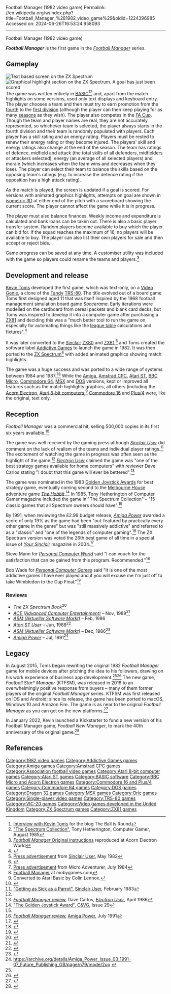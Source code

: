 Football Manager (1982 video game)
Permalink: //en.wikipedia.org/w/index.php?title=Football_Manager_%281982_video_game%29&oldid=1224396985
Accessed on: 2024-06-26T16:53:24.958093



------
Football Manager (1982 video game)
{{More citations needed|date=April 2023}}
{{Infobox video game
| title  = Football Manager
| image = FootballManagerZX81.jpg
| developer = 
| publisher = [[Addictive Games]]
| designer = [[Kevin Toms]]
| series =
| released = 1982
| genre = [[Sports video game|Sports]], [[Business simulation game|business simulation]]
| modes = [[Single-player]]
| platforms = [[TRS-80]], [[ZX80]], [[ZX81]], [[ZX Spectrum]], [[BBC Micro]], [[VIC-20]], [[Commodore 64]], [[Oric computers|Oric]], [[Amstrad CPC]], [[Acorn Electron]], [[Dragon 32/64]], [[Atari 8-bit]], [[MSX]], [[MS-DOS]], [[Atari ST]], [[Amiga]]
}}

'''''Football Manager''''' is the first game in the ''[[Football Manager (1982 series)|Football Manager]]'' series.

==Gameplay==
[[File:Kevin-toms-football-manager-screenshot-1.png|thumb|left|Text based screen on the ZX Spectrum]][[File:Kevin-toms-football-manager-screenshot-2.png|thumb|right|Graphical highlight section on the ZX Spectrum. A goal has just been scored]]The game was written entirely in [[BASIC]]<ref name="ballisround">[http://theballisround.co.uk/2010/07/29/the-original-gamefather/ Interview with Kevin Toms] for the blog The Ball is Round</ref><ref name="computer gamer">[http://www.worldofspectrum.org/showmag.cgi?mag=ComputerGamer/Issue05/Pages/ComputerGamer0500022.jpg "The Spectrum Collection"], Tony Hetherington, Computer Gamer, August 1985</ref> and, apart from the match highlights on some versions, used only text displays and keyboard entry. The player chooses a team and then must try to earn promotion from the [[Football League Fourth Division|fourth]] to the [[Football League First Division|first division]] (although the player can then keep playing for as many [[Season (sports)|seasons]] as they wish). The player also competes in the [[FA Cup]]. Though the team and player names are real, they are not accurately represented, so whichever team is selected, the player always starts in the fourth division and their team is randomly populated with players. Each player has a skill rating and an energy rating. Players must be rested to renew their energy rating or they become injured. The players' skill and energy ratings also change at the end of the season. The team has ratings of defence, midfield and attack (the total skills of all defenders, midfielders or attackers selected), energy (an average of all selected players) and morale (which increases when the team wins and decreases when they lose). The player can select their team to balance the skills based on the opposing team's ratings (e.g. to increase the defence rating if the opposition has a high attack rating).

As the match is played, the screen is updated if a goal is scored. For versions with animated graphics highlights, attempts on goal are shown in [[isometric graphics in video games and pixel art|isometric 3D]] at either end of the pitch with a scoreboard showing the current score. The player cannot affect the game while it is in progress.

The player must also balance finances. Weekly income and expenditure is calculated and bank loans can be taken out. There is also a basic player transfer system. Random players become available to buy which the player can bid for. If the squad reaches the maximum of 16, no players will be available to buy. The player can also list their own players for sale and then accept or reject bids.

Game progress can be saved at any time. A customiser utility was included with the game so players could rename the teams and players.<ref>[http://www.acornelectron.co.uk/info/addictive/i-foot.html ''Football Manager'' Original instructions]{{Dead link|date=December 2019 |bot=InternetArchiveBot |fix-attempted=yes }} reproduced at Acorn Electron World</ref>

==Development and release==
[[Kevin Toms]] developed the first game, which was text-only, on a [[Video Genie]], a clone of the [[Tandy Corporation|Tandy]] [[TRS-80]]. The title evolved out of a board game Toms first designed aged 11 that was itself inspired by the 1968 football management simulation board game ''Soccerama''. Early iterations were modelled on the cardboard from cereal packets and blank card decks, but Toms was inspired to develop it into a computer game after purchasing a [[ZX81]] and deciding this was a "much better tool to run the game on, especially for automating things like the [[league table]] calculations and fixtures".<ref>{{Cite book |last=Donovan |first=Tristan |title=[[Replay: The History of Video Games]] |publisher=Yellow Ant |year=2010 |isbn=978-0-9565072-0-4 |location=[[Lewes]], [[East Sussex]] |pages=114–115}}</ref>

It was later converted to the [[Sinclair Research|Sinclair]] [[ZX80]] and [[ZX81]],<ref name="advert1">[http://zx81stuff.org.uk/zx81/showmag.php?mag=SinclairUser/Issue002/Pages/SinclairUser00200056.jpg Press advertisement] from [[Sinclair User]], May 1982</ref> and Toms created the software label [[Addictive Games]] to launch the game in 1982. It was then ported to the [[ZX Spectrum]]<ref>{{cite web |url=http://www.mobygames.com/game/zx-spectrum/football-manager |title=Football Manager |publisher=MobyGames |accessdate=2009-09-02}}</ref> with added animated graphics showing match highlights.

The game was a huge success and was ported to a wide range of systems between 1984 and 1987.<ref name="advert2">[http://www.worldofspectrum.org/showmag.cgi?mag=MicroAdventurer/Issue09/Pages/MicroAdventurer0900018.jpg Press advertisement] from Micro Adventurer, July 1984</ref><ref>[http://www.mobygames.com/game/cpc/football-manager Football Manager] at mobygames.com</ref> While the [[Amiga]], [[Amstrad CPC]], [[Atari ST]], [[BBC Micro]], [[Commodore 64]], [[MSX]] and [[DOS]] versions, kept or improved all features such as the match highlights graphics, all others (including the [[Acorn Electron]], [[Atari 8-bit computers]],<ref name="Lennox">Converted to Atari Basic by Colin Lennox.</ref> [[Commodore 16]] and [[Commodore Plus/4|Plus/4]] were, like the original, text only.

==Reception==
''Football Manager'' was a commercial hit, selling 500,000 copies in its first six years available.<ref name=sales2>{{cite journal |title=The Encyclopedia of the Amiga; Activision to Adventure | author=Staff |issue=Special Issue 4 |date=1992 |page=10 |journal=[[Amiga Format]] }}</ref>

The game was well received by the gaming press although ''[[Sinclair User]]'' did comment on the lack of realism of the teams and individual player ratings.<ref name="sinlair user">[http://www.worldofspectrum.org/showmag.cgi?mag=SinclairUser/Issue011/Pages/SinclairUser01100030.jpg "Getting as Sick as a Parrot"], [[Sinclair User]], February 1983</ref> The excitement of watching the game in progress was often seen as the highlight of the game.<ref name="sinlair user" /> ''[[Electron User]]'' claimed the game was "one of the best strategy games available for home computers" with reviewer Dave Carlos stating "I doubt that this game will ever be bettered".<ref name="electron user">[http://8bs.com/elecgame/football_manager.htm ''Football Manager'' review], Dave Carlos, ''[[Electron User]]'', April 1986</ref>

The game was nominated in the 1983 [[Golden Joystick Awards]] for best strategy game, eventually coming second to the [[Krome Studios Melbourne|Melbourne House]] adventure game ''[[The Hobbit (1982 video game)|The Hobbit]]''.<ref name="C&VG">[http://www.worldofspectrum.org/showmag.cgi?mag=C+VG/Issue029/Pages/CVG02900015.jpg "The Golden Joystick Award"], [[C&VG]], Issue 29</ref> In 1985, Tony Hetherington of Computer Gamer magazine included the game in "The Spectrum Collection" – "15 classic games that all Spectrum owners should have".<ref name="computer gamer" />

By 1991, when reviewing the £2.99 budget release, ''[[Amiga Power]]'' awarded a score of only 19% as the game had been "out-featured by practically every other game in the genre" but was "still massively addictive" and referred to as a "classic" and "one of the legends of computer gaming".<ref name="amiga power">[http://amr.abime.net/review_177 ''Football Manager'' review], [[Amiga Power]], July 1991</ref> The ZX Spectrum version was voted the 26th best game of all time in a special issue of ''[[Your Sinclair]]'' magazine in 2004.<ref name="ys2004">{{cite journal|title=Top 50 Games of All Time|journal=Your Sinclair|date=November 2004|publisher=Imagine Publishing}}</ref>

Steve Mann for ''[[Personal Computer World]]'' said "I can vouch for the satisfaction that can be gained from this program. Recommended."<ref>{{Cite web|url=http://archive.org/details/PersonalComputerWorld1983-05/page/142/mode/2up|title=Personal Computer World (1983-05)|date=May 11, 1983|via=Internet Archive}}</ref>

Bob Wade for ''[[Personal Computer Games]]'' said "It is one of the most addictive games I have ever played and if you will excuse me I'm just off to take Wimbledon to the Cup Final."<ref>{{Cite web|url=http://archive.org/details/Personal_Computer_Games_Issue_11/page/44/mode/2up|title=Personal Computer Games Issue 11|via=Internet Archive}}</ref>

===Reviews===
*''The ZX Spectrum Book''<ref>{{Cite web|url=http://archive.org/details/ZXSpectrumBook1982To199xThe/page/n17/mode/2up|title=ZX Spectrum Book - 1982 to 199x, The|date=March 11, 2006|via=Internet Archive}}</ref>
*''[[ACE (Advanced Computer Entertainment)]]'' – Nov, 1989<ref>{{Cite web | url=https://archive.org/details/ace-magazine-26/page/n112/mode/2up | title=ACE Magazine Issue 26 | date=November 1989 }}</ref>
*''[[ASM (Aktueller Software Markt)]]'' – Feb, 1986
*''[[Atari ST User]]'' – Jun, 1988<ref>{{Cite web | url=http://www.atarimania.com/atari-magazine-issue-atari-st-user-vol-3-no-04_1072.html | title=Atari ST User (Vol. 3, No. 04) - June - 1988: Atari magazine scans, PDF }}</ref>
*''[[ASM (Aktueller Software Markt)]]'' – Dec, 1986<ref>{{Cite web | url=https://archive.org/details/asm_magazine-1987-01/page/n61/mode/2up | title=Aktueller Software Markt (ASM) Magazine (January 1987) | date=January 1987 }}</ref>
*''[[Amiga Power]]'' – Jul, 1991<ref>https://archive.org/details/Amiga_Power_Issue_03_1991-07_Future_Publishing_GB/page/n79/mode/2up {{Dead link|date=February 2022}}</ref>

==Legacy==
In August 2015, Toms began rewriting the original 1982 ''Football Manager'' game for mobile devices after pitching the idea to his followers, drawing on his work experience of business app development.<ref name=":0" /><ref>{{Citation|title=Andrew speaks to Kevin Toms, author of the first Football Manager – Saturday Sport on Coast and County Radio| date=13 February 2021 |url=https://open.spotify.com/episode/2f0SbNIvFwlmup7HCklrY9|language=en|access-date=2021-08-03}}</ref> The new game, ''Football Star* Manager'' (KTFSM), was released in 2016 to an overwhelmingly positive response from buyers – many of them former players of the original ''Football Manager'' series. KTFSM was first released on iOS and Android; since its release, the game has been ported to macOS, Windows 10 and Amazon Fire. The game is as near to the original ''Football Manager'' as you can get on the new platforms.<ref name=":0">{{cite web | url=http://blog.kevintoms.com/ | title=Kevin Toms Blog}}</ref>

In January 2022, Kevin launched a Kickstarter to fund a new version of his Football Manager game, ''Football New Manager'', to mark the 40th anniversary of the original game.<ref name=":1">{{Cite tweet|number=1479192371581489152|user=KevinToms|title=I am glad to say the Kickstarter has reached 90% funded, just a little way to go. I have an update to Football New Manager in testing. - A notch further along :)|first=Kevin|last=Toms|date=2022-01-06|access-date=2023-10-27}}</ref>

==References==
{{reflist}}

{{DEFAULTSORT:Football Manager (1982 video game)}}
[[Category:1982 video games]]
[[Category:Addictive Games games]]
[[Category:Amiga games]]
[[Category:Amstrad CPC games]]
[[Category:Association football video games]]
[[Category:Atari 8-bit computer games]]
[[Category:Atari ST games]]
[[Category:BASIC software]]
[[Category:BBC Micro and Acorn Electron games]]
[[Category:Commodore 16 and Plus/4 games]]
[[Category:Commodore 64 games]]
[[Category:DOS games]]
[[Category:Dragon 32 games]]
[[Category:Football Manager| ]]
[[Category:MSX games]]
[[Category:Oric games]]
[[Category:Single-player video games]]
[[Category:TRS-80 games]]
[[Category:VIC-20 games]]
[[Category:Video games developed in the United Kingdom]]
[[Category:ZX Spectrum games]]
[[Category:ZX81 games]]